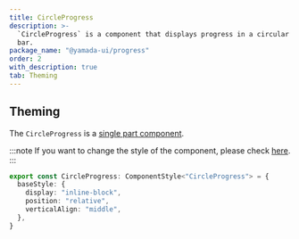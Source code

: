 ```yaml
---
title: CircleProgress
description: >-
  `CircleProgress` is a component that displays progress in a circular progress
  bar.
package_name: "@yamada-ui/progress"
order: 2
with_description: true
tab: Theming
---
```


## Theming

The `CircleProgress` is a [single part component](/styled-system/theming/component-styles#single-part-components).

:::note
If you want to change the style of the component, please check [here](/styled-system/theming/customize-theme#changing-the-style-of-components).
:::

```ts
export const CircleProgress: ComponentStyle<"CircleProgress"> = {
  baseStyle: {
    display: "inline-block",
    position: "relative",
    verticalAlign: "middle",
  },
}
```
